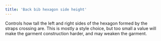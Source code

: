 ```yaml
---
title: 'Back bib hexagon side height'
---
```


Controls how tall the left and right sides of the hexagon formed by the straps
crossing are. This is mostly a style choice, but too small a value will make
the garment construction harder, and may weaken the garment.
